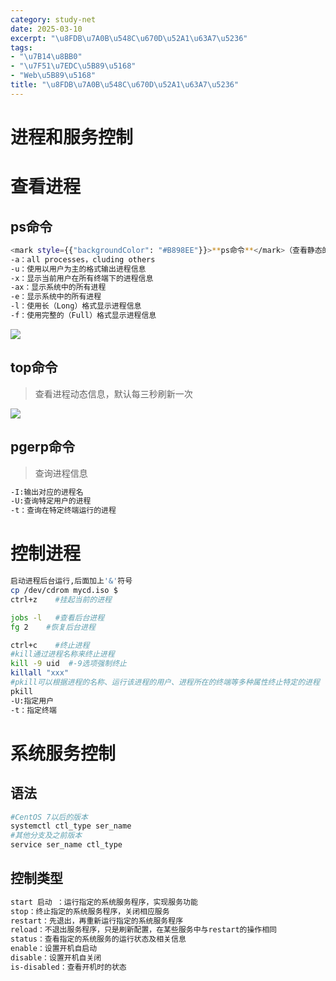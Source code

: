 ```yaml
---
category: study-net
date: 2025-03-10
excerpt: "\u8FDB\u7A0B\u548C\u670D\u52A1\u63A7\u5236"
tags:
- "\u7B14\u8BB0"
- "\u7F51\u7EDC\u5B89\u5168"
- "Web\u5B89\u5168"
title: "\u8FDB\u7A0B\u548C\u670D\u52A1\u63A7\u5236"
---
```

# 进程和服务控制

# 查看进程

## ps命令


```Bash
<mark style={{"backgroundColor": "#B898EE"}}>**ps命令**</mark>（查看静态的进程统计信息）Processes Statistic
-a：all processes，cluding others 
-u：使用以用户为主的格式输出进程信息
-x：显示当前用户在所有终端下的进程信息
-ax：显示系统中的所有进程
-e：显示系统中的所有进程
-l：使用长（Long）格式显示进程信息
-f：使用完整的（Full）格式显示进程信息
```

![](https://cdn.jsdelivr.net/gh/yy0691/img-bed@main/Net_Safe_FeiShu/D5a8bLZTmoOf1lxf2UZcvfyJnMg.png)

## top命令

> 查看进程动态信息，默认每三秒刷新一次


![](https://cdn.jsdelivr.net/gh/yy0691/img-bed@main/Net_Safe_FeiShu/Ye3BbbnKxo7DI4xJV8kcsTD3nmc.png)

## pgerp命令

> 查询进程信息



```Bash
-I:输出对应的进程名
-U:查询特定用户的进程
-t：查询在特定终端运行的进程
```

# 控制进程


```Bash
启动进程后台运行,后面加上'&'符号
cp /dev/cdrom mycd.iso $
ctrl+z    #挂起当前的进程

jobs -l   #查看后台进程
fg 2    #恢复后台进程

ctrl+c    #终止进程
#kill通过进程名称来终止进程
kill -9 uid  #-9选项强制终止
killall "xxx"
#pkill可以根据进程的名称、运行该进程的用户、进程所在的终端等多种属性终止特定的进程
pkill 
-U:指定用户
-t：指定终端
```

# 系统服务控制

## 语法


```Bash
#CentOS 7以后的版本
systemctl ctl_type ser_name
#其他分支及之前版本
service ser_name ctl_type
```

## 控制类型


```Bash
start 启动 ：运行指定的系统服务程序，实现服务功能
stop：终止指定的系统服务程序，关闭相应服务
restart：先退出，再重新运行指定的系统服务程序
reload：不退出服务程序，只是刷新配置，在某些服务中与restart的操作相同
status：查看指定的系统服务的运行状态及相关信息
enable：设置开机自启动
disable：设置开机自关闭
is-disabled：查看开机时的状态
```

